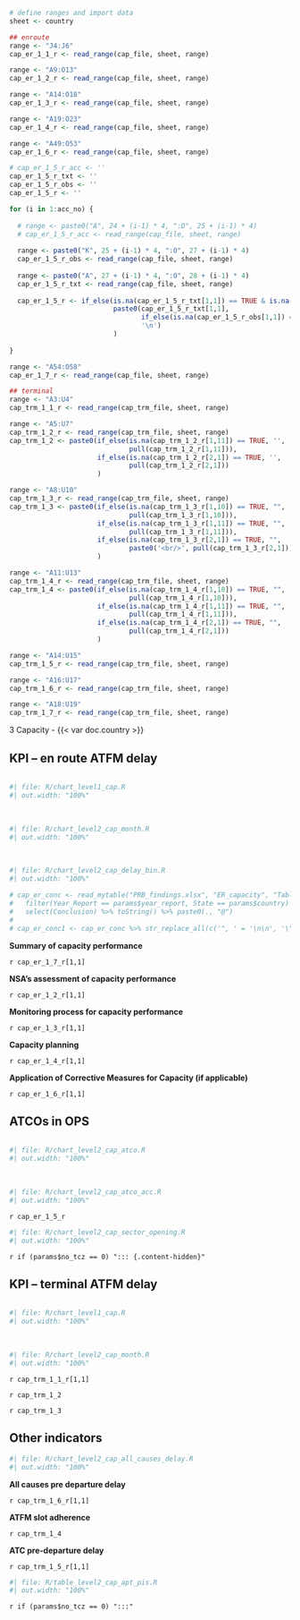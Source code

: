 ```r
# define ranges and import data
sheet <- country

## enroute 
range <- "J4:J6"
cap_er_1_1_r <- read_range(cap_file, sheet, range)  

range <- "A9:O13"
cap_er_1_2_r <- read_range(cap_file, sheet, range)  

range <- "A14:O18"
cap_er_1_3_r <- read_range(cap_file, sheet, range)  

range <- "A19:O23"
cap_er_1_4_r <- read_range(cap_file, sheet, range)  

range <- "A49:O53"
cap_er_1_6_r <- read_range(cap_file, sheet, range)  

# cap_er_1_5_r_acc <- ''
cap_er_1_5_r_txt <- ''
cap_er_1_5_r_obs <- ''
cap_er_1_5_r <- ''

for (i in 1:acc_no) {
  
  # range <- paste0("A", 24 + (i-1) * 4, ":D", 25 + (i-1) * 4)
  # cap_er_1_5_r_acc <- read_range(cap_file, sheet, range)  
  
  range <- paste0("K", 25 + (i-1) * 4, ":O", 27 + (i-1) * 4)
  cap_er_1_5_r_obs <- read_range(cap_file, sheet, range)  
  
  range <- paste0("A", 27 + (i-1) * 4, ":O", 28 + (i-1) * 4)
  cap_er_1_5_r_txt <- read_range(cap_file, sheet, range)  
  
  cap_er_1_5_r <- if_else(is.na(cap_er_1_5_r_txt[1,1]) == TRUE & is.na(cap_er_1_5_r_obs[1,1]) == TRUE, '', 
                          paste0(cap_er_1_5_r_txt[1,1], 
                                 if_else(is.na(cap_er_1_5_r_obs[1,1]) == TRUE, '', paste0('**Observations: **', cap_er_1_5_r_obs[1,1])),
                                 '\n')
                          )
  
}

range <- "A54:O58"
cap_er_1_7_r <- read_range(cap_file, sheet, range)  

## terminal
range <- "A3:U4"
cap_trm_1_1_r <- read_range(cap_trm_file, sheet, range) 

range <- "A5:U7"
cap_trm_1_2_r <- read_range(cap_trm_file, sheet, range) 
cap_trm_1_2 <- paste0(if_else(is.na(cap_trm_1_2_r[1,11]) == TRUE, '',
                              pull(cap_trm_1_2_r[1,11])),
                      if_else(is.na(cap_trm_1_2_r[2,1]) == TRUE, '',
                              pull(cap_trm_1_2_r[2,1]))
                      )

range <- "A8:U10"
cap_trm_1_3_r <- read_range(cap_trm_file, sheet, range)  
cap_trm_1_3 <- paste0(if_else(is.na(cap_trm_1_3_r[1,10]) == TRUE, "",
                              pull(cap_trm_1_3_r[1,10])),
                      if_else(is.na(cap_trm_1_3_r[1,11]) == TRUE, "",
                              pull(cap_trm_1_3_r[1,11])),
                      if_else(is.na(cap_trm_1_3_r[2,1]) == TRUE, "",
                              paste0('<br/>', pull(cap_trm_1_3_r[2,1])))
                      )

range <- "A11:U13"
cap_trm_1_4_r <- read_range(cap_trm_file, sheet, range) 
cap_trm_1_4 <- paste0(if_else(is.na(cap_trm_1_4_r[1,10]) == TRUE, "",
                              pull(cap_trm_1_4_r[1,10])),
                      if_else(is.na(cap_trm_1_4_r[1,11]) == TRUE, "",
                              pull(cap_trm_1_4_r[1,11])),
                      if_else(is.na(cap_trm_1_4_r[2,1]) == TRUE, "",
                              pull(cap_trm_1_4_r[2,1]))
                      )

range <- "A14:U15"
cap_trm_1_5_r <- read_range(cap_trm_file, sheet, range)  

range <- "A16:U17"
cap_trm_1_6_r <- read_range(cap_trm_file, sheet, range)  

range <- "A18:U19"
cap_trm_1_7_r <- read_range(cap_trm_file, sheet, range)  

```


[3 Capacity - {{< var doc.country >}}]{class="fakeh1"}

::: {#container-cap style="clear: both"}

## KPI – en route ATFM delay

<!-- empty line to ensure next heading leaves enough space -->
<div style="height: 1px"></div>

:::: {#chart-cap class="mychart"}
```r
#| file: R/chart_level1_cap.R
#| out.width: "100%"
```

<br>

```r
#| file: R/chart_level2_cap_month.R
#| out.width: "100%"
```
<br>

```r
#| file: R/chart_level2_cap_delay_bin.R
#| out.width: "100%"
```

::::

:::: {#concl-cap}
```r
# cap_er_conc <- read_mytable("PRB_findings.xlsx", "ER_capacity", "Table_Findings_ER_capacity") %>% 
#   filter(Year_Report == params$year_report, State == params$country) %>% 
#   select(Conclusion) %>% toString() %>% paste0(., "@")
# 
# cap_er_conc1 <- cap_er_conc %>% str_replace_all(c('", ' = '\n\n', '\"' = '', '\n\n\n' = '\n\n')) %>% str_replace(fixed('c('), '') %>%  str_replace(fixed(')@'), '\n') 
```

**Summary of capacity performance**

`r cap_er_1_7_r[1,1]`

**NSA's assessment of capacity performance**

`r cap_er_1_2_r[1,1]`

**Monitoring process for capacity performance**

`r cap_er_1_3_r[1,1]`

**Capacity planning**

`r cap_er_1_4_r[1,1]`

**Application of Corrective Measures for Capacity (if applicable)**

`r cap_er_1_6_r[1,1]`

::::
:::

::: {#container-cap-atco style="clear: both"}

## ATCOs in OPS
<!-- empty line to ensure next heading leaves enough space -->
<div style="height: 1px"></div>

:::: {#chart-cap-atco class="mychart"}

```r
#| file: R/chart_level2_cap_atco.R
#| out.width: "100%"
```

<br>

```r
#| file: R/chart_level2_cap_atco_acc.R
#| out.width: "100%"
```

::::

:::: {#concl-cap-atco}

`r cap_er_1_5_r`

::::
:::

::: {#container-cap-sector-opening style="clear: both"}

:::: {#chart-cap-sector-opening class="mychart"}

```r
#| file: R/chart_level2_cap_sector_opening.R
#| out.width: "100%"
```

::::

:::: {#concl-cap-sector-opening}

::::
:::


`r if (params$no_tcz == 0) "::: {.content-hidden}"`

:::: {#container-cap style="clear: both"}

## KPI – terminal ATFM delay

<!-- empty line to ensure next heading leaves enough space -->
<div style="height: 1px"></div>

::::: {#chart-cap class="mychart"}

```r
#| file: R/chart_level1_cap.R
#| out.width: "100%"
```

<br>

```r
#| file: R/chart_level2_cap_month.R
#| out.width: "100%"
```
:::::

::::: {#concl-cap-trm}

`r cap_trm_1_1_r[1,1]`

`r cap_trm_1_2`

`r cap_trm_1_3`

:::::
::::

:::: {#container-cap-other style="clear: both"}

## Other indicators
<!-- empty line to ensure next heading leaves enough space -->
<!-- <div style="height: 1px"></div> -->

::::: {#chart-cap-all-causes-delay class="mychart"}

```r
#| file: R/chart_level2_cap_all_causes_delay.R
#| out.width: "100%"
```


:::::

::::: {#concl-cap-cap-all-causes-delay}
**All causes pre departure delay**

`r cap_trm_1_6_r[1,1]`

:::::
::::

:::: {#container-cap-table-apt-pis style="clear: both"}

::::: {#concl-cap-apt-pis}

**ATFM slot adherence**

`r cap_trm_1_4`

**ATC pre-departure delay**

`r cap_trm_1_5_r[1,1]`

:::::

::::: {#table-cap-apt-pis}

```r
#| file: R/table_level2_cap_apt_pis.R
#| out.width: "100%"
```

<!-- ![](images/{{< var doc.year_report >}}/{{< var doc.country >}}/cap_trm_4.png) -->

:::::
::::

`r if (params$no_tcz == 0) ":::"`
